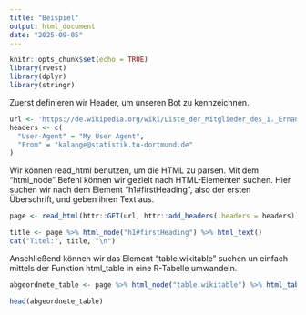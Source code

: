 ---
title: "Beispiel"
output: html_document
date: "2025-09-05"
---

```{r setup, include=FALSE}
knitr::opts_chunk$set(echo = TRUE)
library(rvest)
library(dplyr)
library(stringr)
```

Zuerst definieren wir Header, um unseren Bot zu kennzeichnen.

```{r}
url <- 'https://de.wikipedia.org/wiki/Liste_der_Mitglieder_des_1._Ernannten_Landtages_Nordrhein-Westfalen'
headers <- c(
  "User-Agent" = "My User Agent",
  "From" = "kalange@statistik.tu-dortmund.de"
)
```

Wir können read_html benutzen, um die HTML zu parsen. Mit dem "html_node" Befehl können wir gezielt nach HTML-Elementen suchen. Hier suchen wir nach dem Element "h1#firstHeading", also der ersten Überschrift, und geben ihren Text aus.

```{r}
page <- read_html(httr::GET(url, httr::add_headers(.headers = headers)))

title <- page %>% html_node("h1#firstHeading") %>% html_text()
cat("Titel:", title, "\n")
```

Anschließend können wir das Element "table.wikitable" suchen un einfach mittels der Funktion html_table in eine R-Tabelle umwandeln.

```{r}
abgeordnete_table <- page %>% html_node("table.wikitable") %>% html_table(fill = TRUE)

head(abgeordnete_table)
```